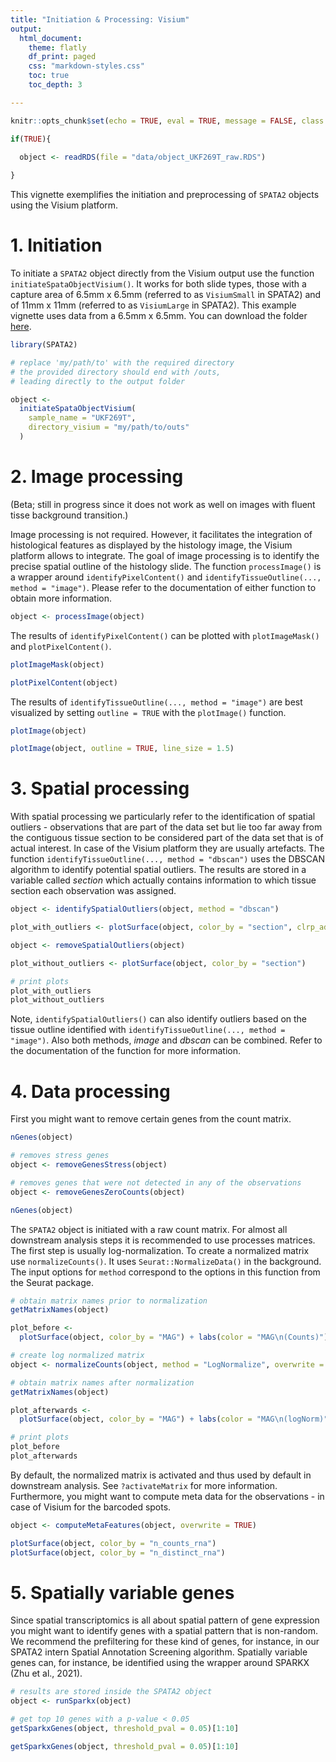 ```yaml
---
title: "Initiation & Processing: Visium"
output:
  html_document:
    theme: flatly
    df_print: paged
    css: "markdown-styles.css"
    toc: true
    toc_depth: 3

---
```


```r

knitr::opts_chunk$set(echo = TRUE, eval = TRUE, message = FALSE, class.source = "code-chunk", out.width = "50%", rows.print = 6, warning = FALSE, cache = FALSE, fig.show = "hold")

if(TRUE){

  object <- readRDS(file = "data/object_UKF269T_raw.RDS")  
  
}


```

This vignette exemplifies the initiation and preprocessing of `SPATA2` objects using the Visium platform. 

# 1. Initiation 

To initiate a `SPATA2` object directly from the Visium output use the function `initiateSpataObjectVisium()`. It works for both slide types, those with a capture area of 6.5mm x 6.5mm (referred to as `VisiumSmall` in SPATA2) and of 11mm x 11mm (referred to as `VisiumLarge` in SPATA2). This example vignette uses data from a 6.5mm x 6.5mm. You can download the folder [here](https://drive.google.com/drive/folders/15K58GOAhxHrehpS-OQ7qAGKNzns5VaKE?usp=sharing). 

```r

library(SPATA2)

# replace 'my/path/to' with the required directory
# the provided directory should end with /outs,
# leading directly to the output folder

object <- 
  initiateSpataObjectVisium(
    sample_name = "UKF269T", 
    directory_visium = "my/path/to/outs" 
  )

```

# 2. Image processing 

(Beta; still in progress since it does not work as well on images with fluent tisse background transition.)

Image processing is not required. However, it facilitates the integration of histological features as displayed by the histology image, the Visium platform allows to integrate. The goal of image processing is to identify the precise spatial 
outline of the histology slide. The function `processImage()` is a wrapper around `identifyPixelContent()` and `identifyTissueOutline(..., method = "image")`. Please refer to the documentation of either function to obtain more information.

```r

object <- processImage(object)

```

The results of `identifyPixelContent()` can be plotted with `plotImageMask()` and `plotPixelContent()`.

```r

plotImageMask(object)

plotPixelContent(object)

```

The results of `identifyTissueOutline(..., method = "image")` are best visualized by setting `outline = TRUE` with the `plotImage()` function. 

```r

plotImage(object)

plotImage(object, outline = TRUE, line_size = 1.5)

```

# 3. Spatial processing

With spatial processing we particularly refer to the identification of spatial outliers - observations that are part of the data set but lie too far away from the contiguous tissue section to be considered part of the data set that is of actual interest. In case of the Visium platform they are usually artefacts. The function `identifyTissueOutline(..., method = "dbscan")` uses the DBSCAN algorithm to identify potential spatial outliers. The results are stored in a variable called *section* which actually contains information to which tissue section each observation was assigned. 

```r

object <- identifySpatialOutliers(object, method = "dbscan")

plot_with_outliers <- plotSurface(object, color_by = "section", clrp_adjust = c("outlier" = "blue"))

object <- removeSpatialOutliers(object)

plot_without_outliers <- plotSurface(object, color_by = "section")

# print plots
plot_with_outliers
plot_without_outliers

```

Note, `identifySpatialOutliers()` can also identify outliers based on the tissue outline identified with `identifyTissueOutline(..., method = "image")`. Also both methods, *image* and *dbscan* can be combined. Refer to the documentation of the function for more information. 

# 4. Data processing

First you might want to remove certain genes from the count matrix. 

```r

nGenes(object)

# removes stress genes
object <- removeGenesStress(object)

# removes genes that were not detected in any of the observations
object <- removeGenesZeroCounts(object)

nGenes(object)

```

The `SPATA2` object is initiated with a raw count matrix. For almost all downstream analysis steps it is recommended to use processes matrices. The first step is usually log-normalization. To create a normalized matrix use `normalizeCounts()`. It uses `Seurat::NormalizeData()` in the background. The input options for `method` correspond to the options in this function from the Seurat package. 

```r

# obtain matrix names prior to normalization
getMatrixNames(object)

plot_before <- 
  plotSurface(object, color_by = "MAG") + labs(color = "MAG\n(Counts)")

# create log normalized matrix
object <- normalizeCounts(object, method = "LogNormalize", overwrite = T)

# obtain matrix names after normalization
getMatrixNames(object)

plot_afterwards <- 
  plotSurface(object, color_by = "MAG") + labs(color = "MAG\n(logNorm)")

# print plots
plot_before
plot_afterwards

```

By default, the normalized matrix is activated and thus used by default in downstream analysis. See `?activateMatrix` for more information. Furthermore, you might want to compute meta data for the observations - in case of Visium for the barcoded spots. 

```r

object <- computeMetaFeatures(object, overwrite = TRUE)

plotSurface(object, color_by = "n_counts_rna")
plotSurface(object, color_by = "n_distinct_rna")

```

# 5. Spatially variable genes

Since spatial transcriptomics is all about spatial pattern of gene expression you might want to identify genes with a spatial pattern that is non-random. We recommend the prefiltering for these kind of genes, for instance, in our SPATA2 intern Spatial Annotation Screening algorithm. Spatially variable genes can, for instance, be identified using the wrapper around SPARKX (Zhu et al., 2021).

```r

# results are stored inside the SPATA2 object
object <- runSparkx(object)

# get top 10 genes with a p-value < 0.05
getSparkxGenes(object, threshold_pval = 0.05)[1:10]

```

```r

getSparkxGenes(object, threshold_pval = 0.05)[1:10]

```


